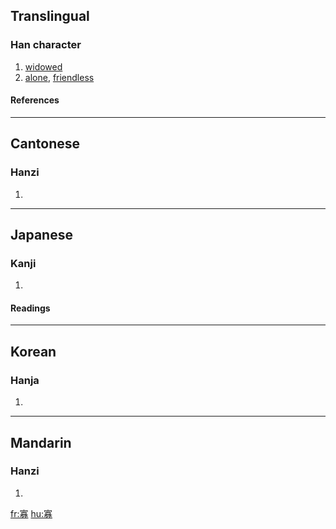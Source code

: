 ==Translingual==
===Han character===
{{Han char|rn=40|rad=宀|as=11|sn=14|four=3022<sub>7</sub>|canj=十一金竹 (JMCH)}}
# [[widowed]]
# [[alone]], [[friendless]]
====References====
{{Han ref|kx=0290.190|dkj=07286|dj=0574.260|hdz=20947.070|uh=5BE1|ud=23521|bh=B9E8|bd=47592}}

----
==Cantonese==
===Hanzi===
{{yue-hanzi|jyut=|y=gwa2}}
# {{defn|Cantonese}}

----
==Japanese==
===Kanji===
{{ja-kanji|grade=|rs=宀11}}
# {{defn|Japanese}} 
====Readings====
{{ja-readings|on=[[か]] (ka)|kun=[[やもめ]] (yamome), [[すくない]] (sukunai)}}

----
==Korean==
===Hanja===
{{ko-hanja|hangeul=과|rv=gwa|mr=kwa}}
# {{defn|Korean}}

----
==Mandarin==
===Hanzi===
{{cmn-hanzi|pin=[[guǎ]] (gua3), [[níng]] (ning2), [[nìng]] (ning4)|wg=kua<sup>3</sup>, ning<sup>2</sup>, ning<sup>4</sup>}}
# {{defn|Mandarin}}

[[fr:寡]]
[[hu:寡]]